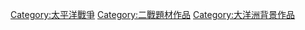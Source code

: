
[[Category:太平洋戰爭|Category:太平洋戰爭]]
[[Category:二戰題材作品|Category:二戰題材作品]]
[[Category:大洋洲背景作品|Category:大洋洲背景作品]]